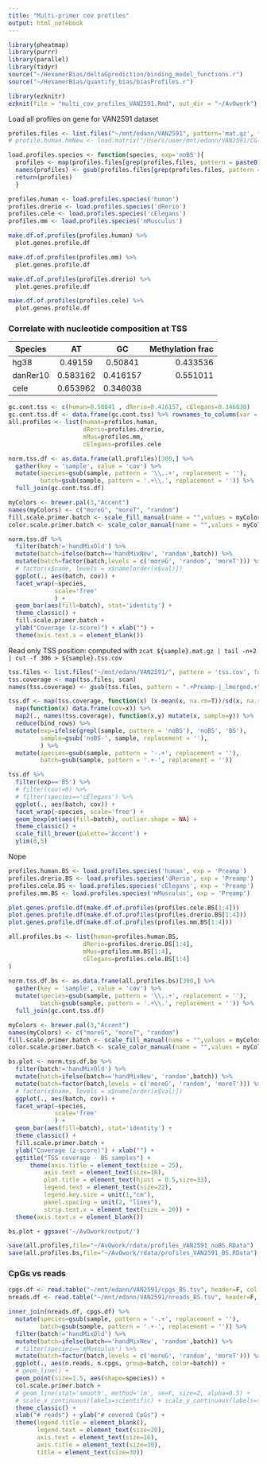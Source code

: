 ```yaml
---
title: "Multi-primer cov profiles"
output: html_notebook
---
```

```r
library(pheatmap)
library(purrr)
library(parallel)
library(tidyr)
source("~/HexamerBias/deltaGprediction/binding_model_functions.r")
source("~/HexamerBias/quantify_bias/biasProfiles.r")
```
```r
library(ezknitr)
ezknit(file = "multi_cov_profiles_VAN2591.Rmd", out_dir = "~/AvOwork")
```

Load all profiles on gene for VAN2591 dataset
```r
profiles.files <- list.files("~/mnt/edann/VAN2591", pattern='mat.gz', full.names = T)
# profile.human.hmNew <- load.matrix("/Users/user/mnt/edann/VAN2591/CG-BS-pbat-bulk-1xPreamp-noBS-human-APKS-handMixNew_lmerged_R1.srt.mat.gz")

load.profiles.species <- function(species, exp='noBS'){
  profiles <- map(profiles.files[grep(profiles.files, pattern = paste0(exp,'-', species))], load.matrix)
  names(profiles) <- gsub(profiles.files[grep(profiles.files, pattern = paste0(exp,'-', species))], pattern = '.+-|_lmerged.+', replacement = '')
  return(profiles)
  }

profiles.human <- load.profiles.species('human')
profiles.drerio <- load.profiles.species('dRerio')
profiles.cele <- load.profiles.species('cElegans')
profiles.mm <- load.profiles.species('mMusculus')

```


```r
make.df.of.profiles(profiles.human) %>%
  plot.genes.profile.df 

make.df.of.profiles(profiles.mm) %>%
  plot.genes.profile.df 

make.df.of.profiles(profiles.drerio) %>%
  plot.genes.profile.df 

make.df.of.profiles(profiles.cele) %>%
  plot.genes.profile.df 


```

### Correlate with nucleotide composition at TSS

| Species       | AT            | GC      | Methylation frac  |
| ------------- |:-------------:| :-----:  | ----------------: |
| hg38          | 0.49159       | 0.50841 | 0.433536          |
| danRer10      | 0.583162      | 0.416157| 0.551011          |
| cele      | 0.653962     | 0.346038      |           |

```r
gc.cont.tss <- c(human=0.50841 , dRerio=0.416157, cElegans=0.346038) 
gc.cont.tss.df <- data.frame(gc.cont.tss) %>% rownames_to_column(var = 'species')
all.profiles <- list(human=profiles.human,
                     dRerio=profiles.drerio,
                     mMus=profiles.mm,
                     cElegans=profiles.cele

norm.tss.df <- as.data.frame(all.profiles)[300,] %>%
  gather(key = 'sample', value = 'cov') %>%
  mutate(species=gsub(sample, pattern = '\\..+', replacement = ''),
         batch=gsub(sample, pattern = '.+\\.', replacement = '')) %>%
  full_join(gc.cont.tss.df) 

myColors <- brewer.pal(3,"Accent")
names(myColors) <- c("moreG", "moreT", "random")
fill.scale.primer.batch <- scale_fill_manual(name = "",values = myColors)
color.scale.primer.batch <- scale_color_manual(name = "",values = myColors)

norm.tss.df %>%
  filter(batch!='handMixOld') %>%
  mutate(batch=ifelse(batch=='handMixNew', 'random',batch)) %>%
  mutate(batch=factor(batch,levels = c('moreG', 'random', 'moreT'))) %>%
  # factor(x$name, levels = x$name[order(x$val)])
  ggplot(., aes(batch, cov)) +
  facet_wrap(~species, 
             scale='free'
             ) +
  geom_bar(aes(fill=batch), stat='identity') +
  theme_classic() +
  fill.scale.primer.batch +
  ylab("Coverage (z-score)") + xlab("") +
  theme(axis.text.x = element_blank())

```

Read only TSS position: computed with `zcat ${sample}.mat.gz | tail -n+2 | cut -f 306 > ${sample}.tss.cov`

```r
tss.files <- list.files("~/mnt/edann/VAN2591/", pattern = 'tss.cov', full.names = T)
tss.coverage <- map(tss.files, scan)
names(tss.coverage) <- gsub(tss.files, pattern = ".+Preamp-|_lmerged.+", replacement = '')

tss.df <- map(tss.coverage, function(x) (x-mean(x, na.rm=T))/sd(x, na.rm=T)) %>%
  map(function(x) data.frame(cov=x)) %>%
  map2(., names(tss.coverage), function(x,y) mutate(x, sample=y)) %>%
  reduce(bind_rows) %>%
  mutate(exp=ifelse(grepl(sample, pattern = 'noBS'), 'noBS', 'BS'),
         sample=gsub('noBS-', sample, replacement = ''),
         ) %>%
  mutate(species=gsub(sample, pattern = '-.+', replacement = ''),
         batch=gsub(sample, pattern = '.+-', replacement = '')) 

tss.df %>%
  filter(exp=='BS') %>%
  # filter(cov!=0) %>%
  # filter(species=='cElegans') %>%
  ggplot(., aes(batch, cov)) +
  facet_wrap(~species, scale='free') +
  geom_boxplot(aes(fill=batch), outlier.shape = NA) +
  theme_classic() +
  scale_fill_brewer(palette='Accent') +
  ylim(0,5)
```
Nope 

```r
profiles.human.BS <- load.profiles.species('human', exp = 'Preamp')
profiles.drerio.BS <- load.profiles.species('dRerio', exp = 'Preamp')
profiles.cele.BS <- load.profiles.species('cElegans', exp = 'Preamp')
profiles.mm.BS <- load.profiles.species('mMusculus', exp = 'Preamp')
```

```r
plot.genes.profile.df(make.df.of.profiles(profiles.cele.BS[1:4]))
plot.genes.profile.df(make.df.of.profiles(profiles.drerio.BS[1:4]))
plot.genes.profile.df(make.df.of.profiles(profiles.mm.BS[1:4]))

```

```r
all.profiles.bs <- list(human=profiles.human.BS,
                     dRerio=profiles.drerio.BS[1:4],
                     mMus=profiles.mm.BS[1:4],
                     cElegans=profiles.cele.BS[1:4]
)
                     
norm.tss.df.bs <- as.data.frame(all.profiles.bs)[300,] %>%
  gather(key = 'sample', value = 'cov') %>%
  mutate(species=gsub(sample, pattern = '\\..+', replacement = ''),
         batch=gsub(sample, pattern = '.+\\.', replacement = '')) %>%
  full_join(gc.cont.tss.df) 

myColors <- brewer.pal(3,"Accent")
names(myColors) <- c("moreG", "moreT", "random")
fill.scale.primer.batch <- scale_fill_manual(name = "",values = myColors)
color.scale.primer.batch <- scale_color_manual(name = "",values = myColors)

bs.plot <- norm.tss.df.bs %>%
  filter(batch!='handMixOld') %>%
  mutate(batch=ifelse(batch=='handMixNew', 'random',batch)) %>%
  mutate(batch=factor(batch,levels = c('moreG', 'random', 'moreT'))) %>%
  # factor(x$name, levels = x$name[order(x$val)])
  ggplot(., aes(batch, cov)) +
  facet_wrap(~species, 
             scale='free'
             ) +
  geom_bar(aes(fill=batch), stat='identity') +
  theme_classic() +
  fill.scale.primer.batch +
  ylab("Coverage (z-score)") + xlab("") +
  ggtitle("TSS coverage - BS samples") +
      theme(axis.title = element_text(size = 25), 
          axis.text = element_text(size=18), 
          plot.title = element_text(hjust = 0.5,size=33),
          legend.text = element_text(size=22), 
          legend.key.size = unit(1,"cm"),
          panel.spacing = unit(2, "lines"),
          strip.text.x = element_text(size = 20)) +
  theme(axis.text.x = element_blank())

bs.plot + ggsave('~/AvOwork/output/')

```
```r
save(all.profiles,file="~/AvOwork/rdata/profiles_VAN2591_noBS.RData")
save(all.profiles.bs,file="~/AvOwork/rdata/profiles_VAN2591_BS.RData")
```


### CpGs vs reads
```r
cpgs.df <- read.table("~/mnt/edann/VAN2591/cpgs_BS.tsv", header=F, col.names = c('sample', 'n.cpgs'))
nreads.df <- read.table("~/mnt/edann/VAN2591/nreads_BS.tsv", header=F, col.names = c('sample', 'n.reads'))

inner_join(nreads.df, cpgs.df) %>%
  mutate(species=gsub(sample, pattern = '-.+', replacement = ''),
         batch=gsub(sample, pattern = '.+-', replacement = '')) %>%
  filter(batch!='handMixOld') %>%
  mutate(batch=ifelse(batch=='handMixNew', 'random',batch)) %>%
  # filter(species=='mMusculus') %>%
  mutate(batch=factor(batch,levels = c('moreG', 'random', 'moreT'))) %>%
  ggplot(., aes(n.reads, n.cpgs, group=batch, color=batch)) +
  # geom_line() +
  geom_point(size=1.5, aes(shape=species)) +
  col.scale.primer.batch +
  # geom_line(stat='smooth', method='lm', se=F, size=2, alpha=0.5) +
  # scale_x_continuous(labels=scientific) + scale_y_continuous(labels=scientific) +
  theme_classic() +
  xlab("# reads") + ylab("# covered CpGs") +
  theme(legend.title = element_blank(),
        legend.text = element_text(size=20),
        axis.text = element_text(size=16),
        axis.title = element_text(size=30),
        title = element_text(size=30)) 
  

```
